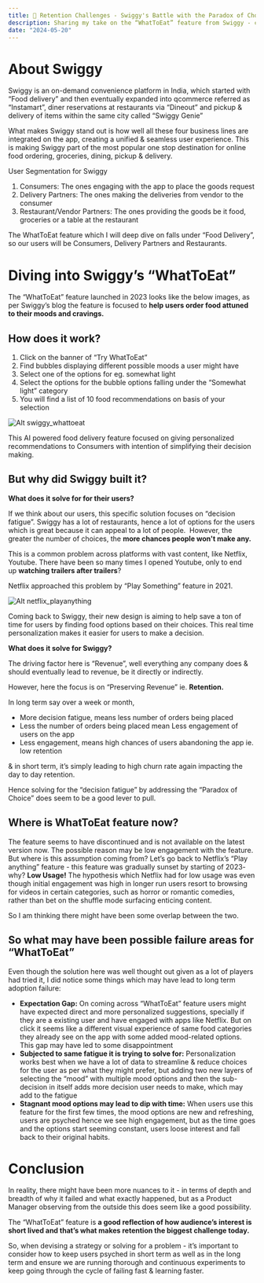 ```yaml
---
title: 🚀 Retention Challenges - Swiggy's Battle with the Paradox of Choice
description: Sharing my take on the “WhatToEat” feature from Swiggy - covering the thought process around what problem this feature is solving for & which business metric it might be driving.
date: "2024-05-20"
---
```


# **About Swiggy**

Swiggy is an on-demand convenience platform in India, which started with “Food delivery” and then eventually expanded into qcommerce referred as “Instamart”, diner reservations at restaurants via “Dineout” and pickup & delivery of items within the same city called “Swiggy Genie”

What makes Swiggy stand out is how well all these four business lines are integrated on the app, creating a unified & seamless user experience. This is making Swiggy part of the most popular one stop destination for online food ordering, groceries, dining, pickup & delivery.

User Segmentation for Swiggy

1. Consumers: The ones engaging with the app to place the goods request
2. Delivery Partners: The ones making the deliveries from vendor to the consumer
3. Restaurant/Vendor Partners: The ones providing the goods be it food, groceries or a table at the restaurant

The WhatToEat feature which I will deep dive on falls under “Food Delivery”, so our users will be Consumers, Delivery Partners and Restaurants.

# Diving into **Swiggy’s “WhatToEat”**

The “WhatToEat” feature launched in 2023 looks like the below images, as per Swiggy’s blog the feature is focused to **help users order food attuned to their moods and cravings.**

## **How does it work?**

1. Click on the banner of “Try WhatToEat”
2. Find bubbles displaying different possible moods a user might have 
3. Select one of the options for eg. somewhat light
4. Select the options for the bubble options falling under the “Somewhat light” category
5. You will find a list of 10 food recommendations on basis of your selection

![Alt swiggy_whattoeat](../../assets/swiggy_whattoeat.png)

This AI powered food delivery feature focused on giving personalized recommendations to Consumers with intention of simplifying their decision making.

## **But why did Swiggy built it?**

**What does it solve for for their users?** 

If we think about our users, this specific solution focuses on “decision fatigue”. Swiggy has a lot of restaurants, hence a lot of options for the users which is great because it can appeal to a lot of people.  However, the greater the number of choices, the **more chances people won't make any.**

This is a common problem across platforms with vast content, like Netflix, Youtube. There have been so many times I opened Youtube, only to end up **watching trailers after trailers**?

Netflix approached this problem by “Play Something” feature in 2021.

![Alt netflix_playanything](../../assets/netflix_playanything.png)

Coming back to Swiggy, their new design is aiming to help save a ton of time for users by finding food options based on their choices. This real time personalization makes it easier for users to make a decision. 

**What does it solve for Swiggy?**

The driving factor here is “Revenue”, well everything any company does & should eventually lead to revenue, be it directly or indirectly. 

However, here the focus is on “Preserving Revenue” ie. **Retention.** 

In long term say over a week or month,

- More decision fatigue, means less number of orders being placed
- Less the number of orders being placed mean Less engagement of users on the app
- Less engagement, means high chances of users abandoning the app ie. low retention

& in short term, it’s simply leading to high churn rate again impacting the day to day retention.

Hence solving for the “decision fatigue” by addressing the “Paradox of Choice” does seem to be a good lever to pull.

## **Where is WhatToEat feature now?**

The feature seems to have discontinued and is not available on the latest version now. The possible reason may be low engagement with the feature. But where is this assumption coming from? Let’s go back to Netflix’s “Play anything” feature - this feature was gradually sunset by starting of 2023- why? **Low Usage!** 
The hypothesis which Netflix had for low usage was even though initial engagement was high in longer run users resort to  browsing for videos in certain categories, such as horror or romantic comedies, rather than bet on the shuffle mode surfacing enticing content. 

So I am thinking there might have been some overlap between the two.

## **So what may have been possible failure areas for “WhatToEat”**

Even though the solution here was well thought out given as a lot of players had tried it, 
I did notice some things which may have lead to long term adoption failure:

- **Expectation Gap:** On coming across “WhatToEat” feature users might have expected direct and more personalized suggestions, specially if they are a existing user and have engaged with apps like Netflix. But on click it seems like a different visual experience of same food categories they already see on the app with some added mood-related options. This gap may have led to some disappointment
- **Subjected to same fatigue it is trying to solve for:** Personalization works best when we have a lot of data to streamline & reduce choices for the user as per what they might prefer, but adding two new layers of selecting the “mood” with multiple mood options and then the sub-decision in itself adds more decision user needs to make, which may add to the fatigue
- **Stagnant mood options may lead to dip with time:** When users use this feature for the first few times, the mood options are new and refreshing, users are psyched hence we see high engagement, but as the time goes and the options start seeming constant, users loose interest and fall back to their original habits.

# Conclusion

In reality, there might have been more nuances to it - in terms of depth and breadth of why it failed and what exactly happened, but as a Product Manager observing from the outside this does seem like a good possibility. 

The “WhatToEat” feature is **a good reflection of how audience’s interest is short lived and that’s what makes retention the biggest challenge today.**

So, when devising a strategy or solving for a problem - it’s important to consider how to keep users psyched in short term as well as in the long term and ensure we are running thorough and continuous experiments to keep going through the cycle of failing fast & learning faster.